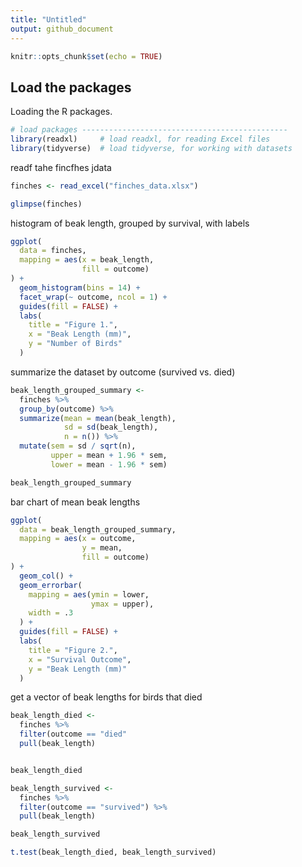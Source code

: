 ```yaml
---
title: "Untitled"
output: github_document
---
```


```r
knitr::opts_chunk$set(echo = TRUE)
```

## Load the packages 

Loading the R packages.
```r
# load packages ----------------------------------------------
library(readxl)     # load readxl, for reading Excel files
library(tidyverse)  # load tidyverse, for working with datasets
```

readf tahe fincfhes jdata 
```r
finches <- read_excel("finches_data.xlsx")

glimpse(finches)
```

histogram of beak length, grouped by survival, with labels

```r
ggplot(
  data = finches,                    
  mapping = aes(x = beak_length,     
                fill = outcome)       
) +
  geom_histogram(bins = 14) +         
  facet_wrap(~ outcome, ncol = 1) +   
  guides(fill = FALSE) +              
  labs(
    title = "Figure 1.",             
    x = "Beak Length (mm)",          
    y = "Number of Birds"            
  )
```

 summarize the dataset by outcome (survived vs. died)
 
```r
beak_length_grouped_summary <- 
  finches %>% 
  group_by(outcome) %>% 
  summarize(mean = mean(beak_length),
            sd = sd(beak_length),
            n = n()) %>% 
  mutate(sem = sd / sqrt(n),
         upper = mean + 1.96 * sem,
         lower = mean - 1.96 * sem)

beak_length_grouped_summary
```
 
  bar chart of mean beak lengths
  
```r
ggplot(
  data = beak_length_grouped_summary,  
  mapping = aes(x = outcome,          
                y = mean,               
                fill = outcome)        
) +
  geom_col() +                         
  geom_errorbar(                        
    mapping = aes(ymin = lower,       
                  ymax = upper),       
    width = .3                         
  ) +
  guides(fill = FALSE) +               
  labs(
    title = "Figure 2.",                
    x = "Survival Outcome",             
    y = "Beak Length (mm)"            
  )
```
  
  get a vector of beak lengths for birds that died
  
```r
beak_length_died <-
  finches %>%                    
  filter(outcome == "died"
  pull(beak_length)               


beak_length_died

beak_length_survived <-
  finches %>% 
  filter(outcome == "survived") %>% 
  pull(beak_length)

beak_length_survived

t.test(beak_length_died, beak_length_survived)

```
  
 